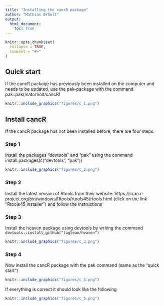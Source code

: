 ```yaml
---
title: "Installing the cancR package"
author: "Mathias Ørholt"
output:
  html_document:
    toc: true
---
```


```r
knitr::opts_chunk$set(
  collapse = TRUE,
  comment = "#>"
)
```

## Quick start

If the cancR package has previously been installed on the computer and needs to be updated, use the pak-package with the command pak::pak(matorholt/cancR)

```r
knitr::include_graphics("figures/c_1.png")
```

## Install cancR

If the cancR package has not been installed before, there are four steps.

### Step 1

Install the packages "devtools" and "pak" using the command install.packages(c("devtools", "pak"))

```r
knitr::include_graphics("figures/c_2.png")
```

### Step 2

Install the latest version of Rtools from their website: 
https://cran.r-project.org/bin/windows/Rtools/rtools45/rtools.html (click on the link "Rtools45 installer") and follow the instructions

### Step 3

Install the heaven package using devtools by writing the command `devtools::install_github("tagteam/heaven")`

```r
knitr::include_graphics("figures/c_3.png")
```


### Step 4

Now install the cancR package with the pak command (same as the "quick start")

```r
knitr::include_graphics("figures/c_4.png")
```


If everything is correct it should look like the following

```r
knitr::include_graphics("figures/c_5.png")
```

